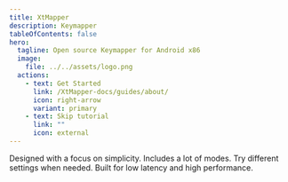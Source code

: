 ```yaml
---
title: XtMapper
description: Keymapper
tableOfContents: false
hero:
  tagline: Open source Keymapper for Android x86
  image:
    file: ../../assets/logo.png
  actions:
    - text: Get Started
      link: /XtMapper-docs/guides/about/
      icon: right-arrow
      variant: primary
    - text: Skip tutorial
      link: ""
      icon: external
---
```



<CardGrid>
	<Card title="Easy to use" icon="star">
		Designed with a focus on simplicity.
	</Card>
	<Card title="Featured" icon="bars">
		Includes a lot of modes.
	</Card>
	<Card title="Customizable" icon="setting">
		Try different settings when needed.
	</Card>
	<Card title="Fast" icon="rocket">
		Built for low latency and high performance.
	</Card>
</CardGrid>

